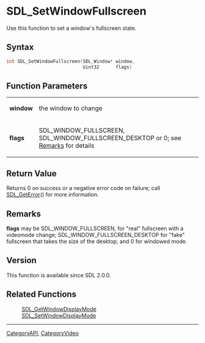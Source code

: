 
= SDL_SetWindowFullscreen =
Use this function to set a window's fullscreen state.


== Syntax ==
<syntaxhighlight lang='c++'>
int SDL_SetWindowFullscreen(SDL_Window* window,
                            Uint32      flags)
</syntaxhighlight>

== Function Parameters ==
{|
|'''window'''
|the window to change
|-
|'''flags'''
|SDL_WINDOW_FULLSCREEN, SDL_WINDOW_FULLSCREEN_DESKTOP or 0; see [[#Remarks|Remarks]] for details
|}

== Return Value ==
Returns 0 on success or a negative error code on failure; call [[SDL_GetError]]() for more information.

== Remarks ==
'''flags''' may be SDL_WINDOW_FULLSCREEN, for "real" fullscreen with a videomode change; SDL_WINDOW_FULLSCREEN_DESKTOP for "fake" fullscreen that takes the size of the desktop; and 0 for windowed mode.

== Version ==
This function is available since SDL 2.0.0.

== Related Functions ==
:[[SDL_GetWindowDisplayMode]]
:[[SDL_SetWindowDisplayMode]]

----
[[CategoryAPI]], [[CategoryVideo]]
